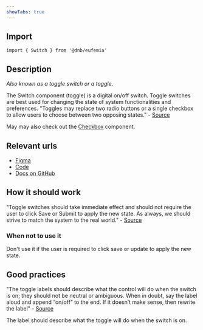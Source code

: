 ```yaml
---
showTabs: true
---
```


## Import

```tsx
import { Switch } from '@dnb/eufemia'
```

## Description

_Also known as a toggle switch or a toggle._

The Switch component (toggle) is a digital on/off switch.
Toggle switches are best used for changing the state of system functionalities and preferences. "Toggles may replace two radio buttons or a single checkbox to allow users to choose between two opposing states." - [Source][1]

May may also check out the [Checkbox](/uilib/components/checkbox) component.

## Relevant urls

- [Figma](https://www.figma.com/design/cdtwQD8IJ7pTeE45U148r1/%F0%9F%92%BB-Eufemia---Web?node-id=4243-1493)
- [Code](https://github.com/dnbexperience/eufemia/tree/main/packages/dnb-eufemia/src/components/switch)
- [Docs on GitHub](https://github.com/dnbexperience/eufemia/tree/main/packages/dnb-design-system-portal/src/docs/uilib/components/switch)

## How it **should** work

"Toggle switches should take immediate effect and should not require the user to click Save or Submit to apply the new state. As always, we should strive to match the system to the real world." - [Source][1]

### When not to use it

Don't use it if the user is required to click save or update to apply the new state.

## Good practices

"The toggle labels should describe what the control will do when the switch is on; they should not be neutral or ambiguous. When in doubt, say the label aloud and append “on/off” to the end. If it doesn’t make sense, then rewrite the label" - [Source][1]

The label should describe what the toggle will do when the switch is on.

[1]: https://www.nngroup.com/articles/toggle-switch-guidelines/
